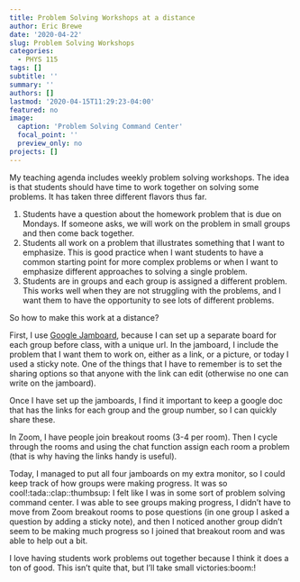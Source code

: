 ```yaml
---
title: Problem Solving Workshops at a distance
author: Eric Brewe
date: '2020-04-22'
slug: Problem Solving Workshops
categories:
  - PHYS 115
tags: []
subtitle: ''
summary: ''
authors: []
lastmod: '2020-04-15T11:29:23-04:00'
featured: no
image:
  caption: 'Problem Solving Command Center'
  focal_point: ''
  preview_only: no
projects: []
---
```


My teaching agenda includes weekly problem solving workshops. The idea is that students should have time to work together on solving some problems.  It has taken three different flavors thus far. 

1. Students have a question about the homework problem that is due on Mondays. If someone asks, we will work on the problem in small groups and then come back together. 
2. Students all work on a problem that illustrates something that I want to emphasize.  This is good practice when I want students to have a common starting point for more complex problems or when I want to emphasize different approaches to solving a single problem. 
3. Students are in groups and each group is assigned a different problem. This works well when they are not struggling with the problems, and I want them to have the opportunity to see lots of different problems. 

So how to make this work at a distance?

First, I use [Google Jamboard](<https://jamboard.google.com/>), because I can set up a separate board for each group before class, with a unique url. In the jamboard, I include the problem that I want them to work on, either as a link, or a picture, or today I used a sticky note. One of the things that I have to remember is to set the sharing options so that anyone with the link can edit (otherwise no one can write on the jamboard).

Once I have set up the jamboards, I find it important to keep a google doc that has the links for each group and the group number, so I can quickly share these. 

In Zoom, I have people join breakout rooms (3-4 per room).  Then I cycle through the rooms and using the chat function assign each room a problem (that is why having the links handy is useful).

Today, I managed to put all four jamboards on my extra monitor, so I could keep track of how groups were making progress.  It was so cool!:tada::clap::thumbsup: I felt like I was in some sort of problem solving command center. I was able to see groups making progress, I didn't have to move from Zoom breakout rooms to pose questions (in one group I asked a question by adding a sticky note), and then I noticed another group didn't seem to be making much progress so I joined that breakout room and was able to help out a bit. 

I love having students work problems out together because I think it does a ton of good.  This isn't quite that, but I'll take small victories:boom:!
